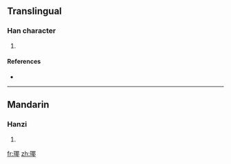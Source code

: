 ==Translingual==

===Han character===
{{Han char|rn=96|rad=玉|as=09|sn=13|four=|canj=一土尸十中 (MGSJL)}}

# {{defn|Han|sort=玉09}}

====References====
* {{Han ref|kx=0738.020|dkj=21124|dj=1148.220|hdz=21120.050|uh=7458|ud=29784}}

----

==Mandarin==

===Hanzi===
{{cmn-hanzi|pin=[[yé]] ([[ye2]]), [[yǐng]] ([[ying3]])|wg=yeh<sup>2</sup>, ying<sup>3</sup>}}

# {{defn|Mandarin}}

[[fr:瑘]]
[[zh:瑘]]